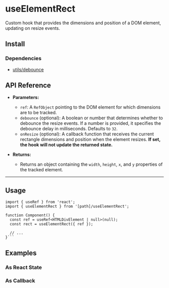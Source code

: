 
# useElementRect

Custom hook that provides the dimensions and position of a DOM element, updating on resize events.

## Install

<FileCode path="hooks/foundations/useElementRect" />

### Dependencies

- [utils/debounce](/utils/debounce)

## API Reference

- **Parameters:**

  - `ref`: A `RefObject` pointing to the DOM element for which dimensions are to be tracked.
  - `debounce` (optional): A boolean or number that determines whether to debounce the resize events. If a number is provided, it specifies the debounce delay in milliseconds. Defaults to `32`.
  - `onResize` (optional): A callback function that receives the current rectangle dimensions and position when the element resizes. **If set, the hook will not update the returned state.**

- **Returns:**
  - Returns an object containing the `width`, `height`, `x`, and `y` properties of the tracked element.

---

## Usage

````tsx copy
import { useRef } from 'react';
import { useElementRect } from '[path]/useElementRect';

function Component() {
  const ref = useRef<HTMLDivElement | null>(null);
  const rect = useElementRect({ ref });

  // ...
}```
````

## Examples

### As React State

<ComponentPreview path="hooks/foundations/useElementRect/examples/useElementRectState" />

### As Callback

<ComponentPreview path="hooks/foundations/useElementRect/examples/useElementRectCallback" />

